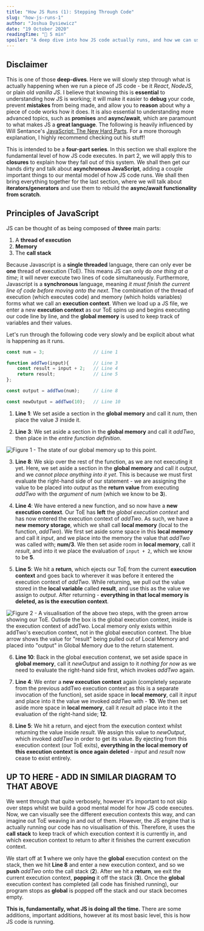 ```yaml
---
title: "How JS Runs (1): Stepping Through Code"
slug: "how-js-runs-1"
author: "Joshua Dysiewicz"
date: "19 October 2020"
readingTime: "📖 5 min"
spoiler: "A deep dive into how JS code actually runs, and how we can use this mental model to help explain all the cool stuff in JS."
---
```


## Disclaimer
This is one of those **deep-dives**. Here we will slowly step through what is actually happening when we run a piece of JS code - be it *React*, *NodeJS*, or plain old *vanilla JS*. I believe that knowing this is **essential** to understanding how JS is working; it will make it easier to **debug** your code, prevent **mistakes** from being made, and allow you to **reason** about why a piece of code works how it does. It is also essential to understanding more advanced topics, such as **promises** and **async/await**, which are paramount to what makes JS a **great language**. The following is heavily influenced by Will Sentance's [JavaScript: The New Hard Parts](https://frontendmasters.com/courses/javascript-new-hard-parts/). For a more thorough explanation, I highly recommend checking out his stuff!

This is intended to be a **four-part series**. In this section we shall explore the fundamental level of how JS code executes. In part 2, we will apply this to **closures** to explain how they fall out of this system. We shall then get our hands dirty and talk about **asynchronous JavaScript**, adding a couple important things to our mental model of how JS code runs. We shall then bring everything together for the last section, where we will talk about **iterators/generators** and use them to rebuild the **async/await functionality from scratch**.

## Principles of JavaScript

JS can be thought of as being composed of **three** main parts:

1) A **thread of execution**
2) **Memory**
3) The **call stack**

Because Javascript is a **single threaded** language, there can only ever be **one** thread of execution (ToE). This means JS can only do *one thing at a time*; it will never execute two lines of code simultaneously. Furthermore, Javascript is a **synchronous** language, meaning *it must finish the current line of code before moving onto the next*. The combination of the thread of execution (which executes code) and memory (which holds variables) forms what we call an **execution context**. When we load up a JS file, we enter a new **execution context** as our ToE spins up and begins executing our code line by line, and the **global memory** is used to keep track of variables and their values.

Let's run through the following code very slowly and be explicit about what is happening as it runs.

```javascript
const num = 3;                  // Line 1

function addTwo(input){         // Line 3
    const result = input + 2;   // Line 4
    return result;              // Line 5
};

const output = addTwo(num);     // Line 8

const newOutput = addTwo(10);   // Line 10
```

1. **Line 1**: We set aside a section in the **global memory** and call it *num*, then place the value *3* inside it.

2. **Line 3**: We set aside a section in the **global memory** and call it *addTwo*, then place in the *entire function definition*.

![Figure 1 - The state of our global memory up to this point.](./global-memory-1-actual.PNG)

3. **Line 8**: We skip over the rest of the function, as we are not executing it yet. Here, we set aside a section in the **global memory** and call it *output*, and we *cannot place anything into it yet*. This is because we must first evaluate the right-hand side of our statement - we are assigning the value to be placed into *output* as the **return value** from executing *addTwo* with the *argument* of *num* (which we know to be **3**).

4. **Line 4**: We have entered a new function, and so now have a **new execution context**. Our ToE has **left** the *global execution context* and has now entered the execution context of *addTwo*. As such, we have a **new memory storage**, which we shall call **local memory** (local to the function, *addTwo*). We first set aside some space in this **local memory** and call it *input*, and we place into the memory the value that *addTwo* was called with; **num/3**. We then set aside room in **local memory**, call it *result*, and into it we place the evaluation of `input + 2`, which we know to be **5**.

5. **Line 5**: We hit a **return**, which ejects our ToE from the current **execution context** and goes back to wherever it was before it entered the execution context of *addTwo*. While returning, we pull out the value stored in the **local variable** called **result**, and use this as the value we assign to *output*. After returning - **everything in that local memory is deleted, as is the execution context**. 

![Figure 2 - A visualisation of the above two steps, with the green arrow showing our ToE. Outisde the box is the global execution context, inside is the execution context of addTwo. Local memory only exists within addTwo's execution context, not in the global execution context. The blue arrow shows the value for "result" being pulled out of Local Memory and placed into "output" in Global Memory due to the return statement.](./execution-context-1-actual.PNG)

6. **Line 10**: Back in the global execution contenxt, we set aside space in **global memory**, call it *newOutput* and assign to it *nothing for now* as we need to evaluate the right-hand side first, which invokes *addTwo* again.

7. **Line 4**: We enter a **new execution context** again (completely separate from the previous addTwo execution context as this is a separate invocation of the function), set aside space in **local memory**, call it *input* and place into it the value we invoked *addTwo* with - **10**. We then set aside more space in **local memory**, call it *result* ad place into it the evaluation of the right-hand side; **12**.

8. **Line 5**: We hit a return, and eject from the execution context whilst returning the value inside *result*. We assign this value to *newOutput*, which invoked *addTwo* in order to get its value. By ejecting from this execution context (our ToE exits), **everything in the local memory of this execution context is once again deleted** - *input* and *result* now cease to exist entirely.

## UP TO HERE - ADD IN SIMILAR DIAGRAM TO THAT ABOVE

We went through that quite verbosely, however it's important to not skip over steps whilst we build a good mental model for how JS code executes. Now, we can visually see the different execution contexts this way, and can imagine out ToE weaving in and out of them. However, the JS engine that is actually running our code has no visualisation of this. Therefore, it uses the **call stack** to keep track of which execution context it is currently in, and which execution context to return to after it finishes the current execution context.

We start off at **1** where we only have the **global** execution context on the stack, then we hit **Line 8** and enter a new execution context, and so we **push** *addTwo* onto the call stack (**2**). After we hit a **return**, we exit the current execution context, **popping** it off the stack (**3**). Once the **global** execution context has completed (all code has finished running), our program stops as **global** is popped off the stack and our stack becomes empty.

**This is, fundamentally, what JS is doing all the time.** There are some additions, important additions, however at its most basic level, this is how JS code is running.
